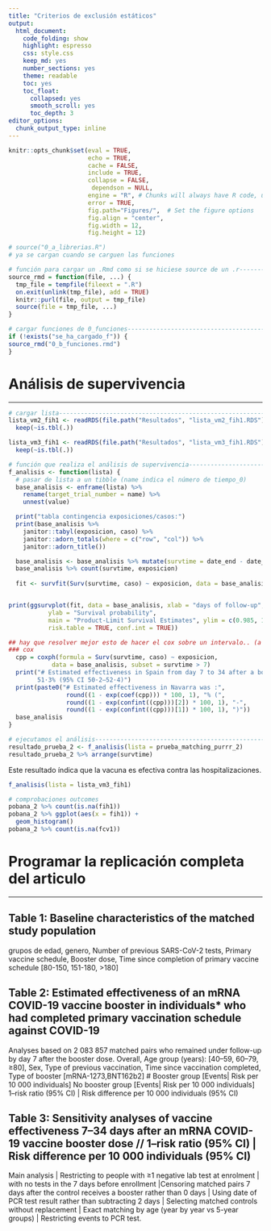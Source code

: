```yaml
---
title: "Criterios de exclusión estáticos"
output: 
  html_document:
    code_folding: show
    highlight: espresso
    css: style.css
    keep_md: yes
    number_sections: yes
    theme: readable
    toc: yes  
    toc_float:
      collapsed: yes
      smooth_scroll: yes
      toc_depth: 3     
editor_options: 
  chunk_output_type: inline
---
```



```r
knitr::opts_chunk$set(eval = TRUE, 
                      echo = TRUE, 
                      cache = FALSE,
                      include = TRUE,
                      collapse = FALSE,
                       dependson = NULL,
                      engine = "R", # Chunks will always have R code, unless noted
                      error = TRUE,
                      fig.path="Figures/",  # Set the figure options
                      fig.align = "center", 
                      fig.width = 12,
                      fig.height = 12)
```

```r
# source("0_a_librerias.R")
# ya se cargan cuando se carguen las funciones

```

```r
# función para cargar un .Rmd como si se hiciese source de un .r---------------
source_rmd = function(file, ...) {
  tmp_file = tempfile(fileext = ".R")
  on.exit(unlink(tmp_file), add = TRUE)
  knitr::purl(file, output = tmp_file)
  source(file = tmp_file, ...)
}

```

```r
# cargar funciones de 0_funciones----------------------------------------------
if (!exists("se_ha_cargado_f")) {
source_rmd("0_b_funciones.rmd")
}

```

# Análisis de supervivencia

***

```r
# cargar lista----------------------------------------------------------------
lista_vm2_fih1 <- readRDS(file.path("Resultados", "lista_vm2_fih1.RDS")) %>% 
  keep(~is.tbl(.))

lista_vm3_fih1 <- readRDS(file.path("Resultados", "lista_vm3_fih1.RDS")) %>% 
  keep(~is.tbl(.))

```

```r
# función que realiza el análisis de supervivencia-----------------------------
f_analisis <- function(lista) {
  # pasar de lista a un tibble (name indica el número de tiempo_0)
  base_analisis <- enframe(lista) %>%
    rename(target_trial_number = name) %>% 
    unnest(value)

  print("tabla contingencia exposiciones/casos:")    
  print(base_analisis %>% 
    janitor::tabyl(exposicion, caso) %>%
    janitor::adorn_totals(where = c("row", "col")) %>% 
    janitor::adorn_title())

  base_analisis <- base_analisis %>% mutate(survtime = date_end - date_start)
  base_analisis %>% count(survtime, exposicion)
    
  fit <- survfit(Surv(survtime, caso) ~ exposicion, data = base_analisis) # , subset=survtime>7


print(ggsurvplot(fit, data = base_analisis, xlab = "days of follow-up",
           ylab = "Survival probability",
           main = "Product-Limit Survival Estimates", ylim = c(0.985, 1), 
           risk.table = TRUE, conf.int = TRUE))

## hay que resolver mejor esto de hacer el cox sobre un intervalo.. (a partir del dia 7).. aqui solo indico que se le agrege 7 dias al start (pero no he excludio los casos que aparecen en esos primeros 7 dias!!)
### cox
  cpp = coxph(formula = Surv(survtime, caso) ~ exposicion, 
            data = base_analisis, subset = survtime > 7)
  print("# Estimated effectiveness in Spain from day 7 to 34 after a booster was: 
        51·3% (95% CI 50·2–52·4)")
  print(paste0("# Estimated effectiveness in Navarra was :",
                round((1 - exp(coef(cpp))) * 100, 1), "% (", 
                round((1 - exp(confint((cpp)))[2]) * 100, 1), "-",
                round((1 - exp(confint((cpp)))[1]) * 100, 1), ")"))
  base_analisis
}

```


```r
# ejecutamos el análisis-------------------------------------------------------
resultado_prueba_2 <- f_analisis(lista = prueba_matching_purrr_2)
resultado_prueba_2 %>% arrange(survtime)

```

Este resultado índica que la vacuna es efectiva contra las hospitalizaciones.

```r
f_analisis(lista = lista_vm3_fih1)

```


```r
# comprobaciones outcomes
pobana_2 %>% count(is.na(fih1))
pobana_2 %>% ggplot(aes(x = fih1)) +
  geom_histogram()
pobana_2 %>% count(is.na(fcv1))

```

# Programar la replicación completa del articulo

***

## Table 1: Baseline characteristics of the matched study population

grupos de edad, genero, Number of previous SARS-CoV-2 tests, Primary vaccine schedule, Booster dose, Time since completion of primary vaccine schedule [80-150, 151-180, >180]

## Table 2: Estimated effectiveness of an mRNA COVID-19 vaccine booster in individuals* who had completed primary vaccination schedule against COVID-19

Analyses based on 2 083 857 matched pairs who remained under follow-up by day 7 after the booster dose. Overall, Age group (years): [40–59, 60–79, ≥80], Sex, Type of previous vaccination, Time since vaccination completed, Type of booster [mRNA-1273,BNT162b2]
 # Booster group [Events| Risk per 10 000 individuals] No booster group [Events| Risk per 10 000 individuals]  1–risk ratio (95% CI) | Risk difference per 10 000 individuals (95% CI)

## Table 3: Sensitivity analyses of vaccine effectiveness 7–34 days after an mRNA COVID-19 vaccine booster dose // 1–risk ratio (95% CI) | Risk difference per 10 000 individuals (95% CI)

Main analysis | Restricting to people with ≥1 negative lab test at enrolment | with no tests in the 7  days before enrollment |Censoring matched pairs 7 days after the control receives a booster rather than 0 days | Using date of PCR test result rather than subtracting 2 days | Selecting matched controls without replacement | Exact matching by age (year by year vs 5-year groups) | Restricting events to PCR test.
